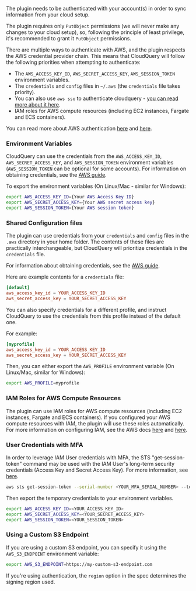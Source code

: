 The plugin needs to be authenticated with your account(s) in order to sync information from your cloud setup.

The plugin requires only `PutObject` permissions (we will never make any changes to your cloud setup), so, following the principle of least privilege, it's recommended to grant it `PutObject` permissions.

There are multiple ways to authenticate with AWS, and the plugin respects the AWS credential provider chain. This means that CloudQuery will follow the following priorities when attempting to authenticate:

- The `AWS_ACCESS_KEY_ID`, `AWS_SECRET_ACCESS_KEY`, `AWS_SESSION_TOKEN` environment variables.
- The `credentials` and `config` files in `~/.aws` (the `credentials` file takes priority).
- You can also use `aws sso` to authenticate cloudquery - [you can read more about it here](https://docs.aws.amazon.com/cli/latest/userguide/cli-configure-sso.html).
- IAM roles for AWS compute resources (including EC2 instances, Fargate and ECS containers).

You can read more about AWS authentication [here](https://aws.github.io/aws-sdk-go-v2/docs/configuring-sdk/#specifying-credentials) and [here](https://docs.aws.amazon.com/sdkref/latest/guide/creds-config-files.html).

### Environment Variables

CloudQuery can use the credentials from the `AWS_ACCESS_KEY_ID`, `AWS_SECRET_ACCESS_KEY`, and
`AWS_SESSION_TOKEN` environment variables (`AWS_SESSION_TOKEN` can be optional for some accounts). For information on obtaining credentials, see the
[AWS guide](https://aws.github.io/aws-sdk-go-v2/docs/getting-started/#get-your-aws-access-keys).

To export the environment variables (On Linux/Mac - similar for Windows):

```bash copy
export AWS_ACCESS_KEY_ID={Your AWS Access Key ID}
export AWS_SECRET_ACCESS_KEY={Your AWS secret access key}
export AWS_SESSION_TOKEN={Your AWS session token}
```

### Shared Configuration files

The plugin can use credentials from your `credentials` and `config` files in the `.aws` directory in your home folder.
The contents of these files are practically interchangeable, but CloudQuery will prioritize credentials in the `credentials` file.

For information about obtaining credentials, see the
[AWS guide](https://aws.github.io/aws-sdk-go-v2/docs/getting-started/#get-your-aws-access-keys).

Here are example contents for a `credentials` file:

```toml copy filename="~/.aws/credentials"
[default]
aws_access_key_id = YOUR_ACCESS_KEY_ID
aws_secret_access_key = YOUR_SECRET_ACCESS_KEY
```

You can also specify credentials for a different profile, and instruct CloudQuery to use the credentials from this profile instead of the default one.

For example:

```toml copy filename="~/.aws/credentials"
[myprofile]
aws_access_key_id = YOUR_ACCESS_KEY_ID
aws_secret_access_key = YOUR_SECRET_ACCESS_KEY
```

Then, you can either export the `AWS_PROFILE` environment variable (On Linux/Mac, similar for Windows):

```bash copy
export AWS_PROFILE=myprofile
```


### IAM Roles for AWS Compute Resources

The plugin can use IAM roles for AWS compute resources (including EC2 instances, Fargate and ECS containers).
If you configured your AWS compute resources with IAM, the plugin will use these roles automatically.
For more information on configuring IAM, see the AWS docs [here](https://docs.aws.amazon.com/AWSEC2/latest/UserGuide/iam-roles-for-amazon-ec2.html) and [here](https://docs.aws.amazon.com/AmazonECS/latest/developerguide/task-iam-roles.html).

### User Credentials with MFA

In order to leverage IAM User credentials with MFA, the STS "get-session-token" command may be used with the IAM User's long-term security credentials (Access Key and Secret Access Key).  For more information, see [here](https://awscli.amazonaws.com/v2/documentation/api/latest/reference/sts/get-session-token.html).

```bash copy
aws sts get-session-token --serial-number <YOUR_MFA_SERIAL_NUMBER> --token-code <YOUR_MFA_TOKEN_CODE> --duration-seconds 3600
```

Then export the temporary credentials to your environment variables.

```bash copy
export AWS_ACCESS_KEY_ID=<YOUR_ACCESS_KEY_ID>
export AWS_SECRET_ACCESS_KEY=<YOUR_SECRET_ACCESS_KEY>
export AWS_SESSION_TOKEN=<YOUR_SESSION_TOKEN>
```

### Using a Custom S3 Endpoint

If you are using a custom S3 endpoint, you can specify it using the `AWS_S3_ENDPOINT` environment variable:

```bash copy
export AWS_S3_ENDPOINT=https://my-custom-s3-endpoint.com
```

If you're using authentication, the `region` option in the spec determines the signing region used.
